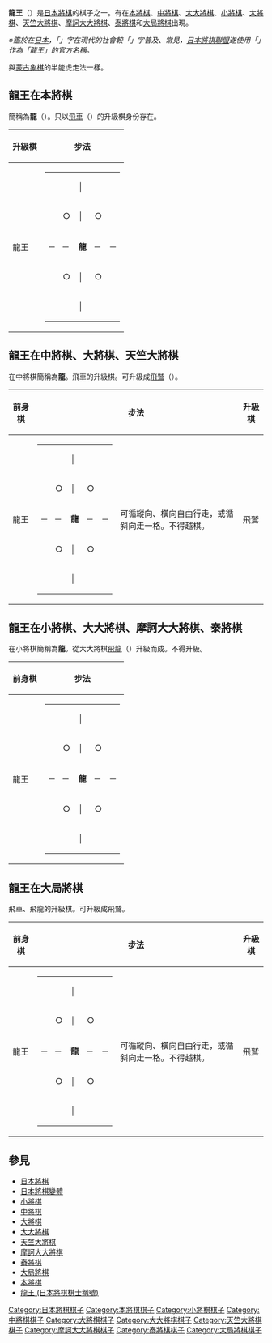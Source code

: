 {{Unreferenced|time=2019-01-27T18:32:27+00:00}}
{{japanese|japanese=竜王／龍王|kana=りゅうおう|romaji=Ryūō}}


'''龍王'''（{{lang|ja|りゅうおう，竜王}}）是[[日本將棋|日本將棋]]的棋子之一。有在[[本將棋|本將棋]]、[[中將棋|中將棋]]、[[大大將棋|大大將棋]]、[[小將棋|小將棋]]、[[大將棋|大將棋]]、[[天竺大將棋|天竺大將棋]]、[[摩訶大大將棋|摩訶大大將棋]]、[[泰將棋|泰將棋]]和[[大局將棋|大局將棋]]出現。

''※鑑於在[[日本|日本]]，「{{lang|ja|竜}}」字在現代的社會較「{{lang|ja|龍}}」字普及、常見，[[日本將棋聯盟|日本將棋聯盟]]遂使用「{{lang|ja|竜王}}」作為「龍王」的官方名稱。''

與[[蒙古象棋|蒙古象棋]]的半能虎走法一樣。

== 龍王在本將棋 ==
簡稱為'''龍'''（{{lang|ja|'''竜'''}}）。只以[[飛車|飛車]]（{{lang|ja|ひしゃ}}）的升級棋身份存在。

{| border="1" cellspacing="0" cellpadding="3"
|- bgcolor="#dddddd"
! 升級棋 !! colspan="2" | 步法
|-
| 龍王
|
{| border="1" cellspacing="0" cellpadding="3"
|-
|   ||   || │ ||   ||  
|-
|   || ○ || │ || ○ ||  
|-
| ─ || ─ || '''龍''' || ─ || ─
|-
|   || ○ || │ || ○ ||  
|-
|   ||   || │ ||   ||  
|}
| 可循縱向、橫向自由行走，或循斜向走一格。不得越棋。
|}

== 龍王在中將棋、大將棋、天竺大將棋 ==
在中將棋簡稱為'''龍'''。飛車的升級棋。可升級成[[飛鷲|飛鷲]]（{{lang|ja|ひじゅう}}）。

{| border="1" cellspacing="0" cellpadding="3"
|- bgcolor="#dddddd"
! 前身棋 !! colspan="2" | 步法 !! 升級棋 !! colspan="2" | 步法
|-
| 龍王
|
{| border="1" cellspacing="0" cellpadding="3"
|-
|   ||   || │ ||   ||  
|-
|   || ○ || │ || ○ ||  
|-
| ─ || ─ || '''龍''' || ─ || ─
|-
|   || ○ || │ || ○ ||  
|-
|   ||   || │ ||   ||  
|}
| 可循縱向、橫向自由行走，或循斜向走一格。不得越棋。
| 飛鷲
|
{| border="1" cellspacing="0" cellpadding="3"
|-
| □ ||   || │ ||   || □
|-
|   || ■ || │ || ■ ||  
|-
| ─ || ─ || '''鷲''' || ─ || ─
|-
|   || ／ || │ || ＼ ||  
|-
| ／ ||   || │ ||   || ＼
|}
| 可循縱向、橫向、前斜向自由行走。於此情況下不得越棋。<br />而對於前斜向的移動，<br />可以在■□區域內自由越棋、作出定點攻擊、沿途殺敵。
|}

== 龍王在小將棋、大大將棋、摩訶大大將棋、泰將棋 ==
在小將棋簡稱為'''龍'''。從大大將棋[[飛龍_(日本將棋)|飛龍]]（{{lang|ja|ひりゅう}}）升級而成。不得升級。

{| border="1" cellspacing="0" cellpadding="3"
|- bgcolor="#dddddd"
! 前身棋 !! colspan="2" | 步法 
|-
| 龍王
|
{| border="1" cellspacing="0" cellpadding="3"
|-
|   ||   || │ ||   ||  
|-
|   || ○ || │ || ○ ||  
|-
| ─ || ─ || '''龍''' || ─ || ─
|-
|   || ○ || │ || ○ ||  
|-
|   ||   || │ ||   ||  
|}
| 可循縱向、橫向自由行走，或循斜向走一格。不得越棋。
|}

== 龍王在大局將棋 ==
飛車、飛龍的升級棋。可升級成飛鷲。

{| border="1" cellspacing="0" cellpadding="3"
|- bgcolor="#dddddd"
! 前身棋 !! colspan="2" | 步法 !! 升級棋 !! colspan="2" | 步法
|-
| 龍王
|
{| border="1" cellspacing="0" cellpadding="3"
|-
|   ||   || │ ||   ||  
|-
|   || ○ || │ || ○ ||  
|-
| ─ || ─ || '''龍''' || ─ || ─
|-
|   || ○ || │ || ○ ||  
|-
|   ||   || │ ||   ||  
|}
| 可循縱向、橫向自由行走，或循斜向走一格。不得越棋。
| 飛鷲
|
{| border="1" cellspacing="0" cellpadding="3"
|-
| ＼ ||   ||   || │ ||   ||   || ／
|-
|   || ☆ ||   || │ ||   || ☆ ||  
|-
|   ||   || ＼ || │ || ／ ||   ||  
|-
| ─ || ─ || ─ || '''鷲''' || ─ || ─ || ─
|-
|   ||   || ／ || │ || ＼ ||   ||  
|-
|   || ／ ||   || │ ||   || ＼ ||  
|-
| ／ ||   ||   || │ ||   ||   || ＼
|}
| 可循八方自由行走。於此情況下不得越棋。<br />惟對於前斜向第二格的移動則不在此限。
|}


== 參見 ==
*[[日本將棋|日本將棋]]
*[[日本將棋變體|日本將棋變體]]
*[[小將棋|小將棋]]
*[[中將棋|中將棋]]
*[[大將棋|大將棋]]
*[[大大將棋|大大將棋]]
*[[天竺大將棋|天竺大將棋]]
*[[摩訶大大將棋|摩訶大大將棋]]
*[[泰將棋|泰將棋]]
*[[大局將棋|大局將棋]]
*[[本將棋|本將棋]]
*[[龍王_(日本將棋棋士稱號)|龍王 (日本將棋棋士稱號)]]

{{日本將棋}}
[[Category:日本將棋棋子|Category:日本將棋棋子]]
[[Category:本將棋棋子|Category:本將棋棋子]]
[[Category:小將棋棋子|Category:小將棋棋子]]
[[Category:中將棋棋子|Category:中將棋棋子]]
[[Category:大將棋棋子|Category:大將棋棋子]]
[[Category:大大將棋棋子|Category:大大將棋棋子]]
[[Category:天竺大將棋棋子|Category:天竺大將棋棋子]]
[[Category:摩訶大大將棋棋子|Category:摩訶大大將棋棋子]]
[[Category:泰將棋棋子|Category:泰將棋棋子]]
[[Category:大局將棋棋子|Category:大局將棋棋子]]